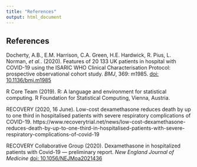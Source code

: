 ```yaml
---
title: "References"
output: html_document
---
```


## References

Docherty, A.B., E.M. Harrison, C.A. Green, H.E. Hardwick, R. Pius, L. Norman, *et al.*. (2020). Features of 20 133 UK patients in hospital with COVID-19 using the ISARIC WHO Clinical Characterisation Protocol: prospective observational cohort study. *BMJ*, 369: m1985. [doi: 10.1136/bmj.m1985](https://doi.org/10.1136/bmj.m1985)

R Core Team (2019). R: A language and environment for statistical computing. R Foundation for Statistical Computing, Vienna, Austria.

RECOVERY (2020, 16 June). Low-cost dexamethasone reduces death by up to one third in hospitalised patients with severe respiratory complications of COVID-19. https://www.recoverytrial.net/news/low-cost-dexamethasone-reduces-death-by-up-to-one-third-in-hospitalised-patients-with-severe-respiratory-complications-of-covid-19

RECOVERY Collaborative Group (2020). Dexamethasone in hospitalized patients with Covid-19 — preliminary report. *New England Journal of Medicine* [doi: 10.1056/NEJMoa2021436](https://doi.org/10.1056/NEJMoa2021436)



